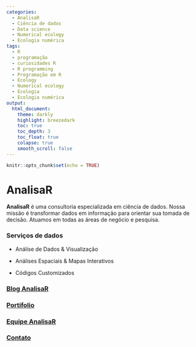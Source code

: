 ```yaml
---
categories:
  - AnalisaR
  - Ciência de dados
  - Data science
  - Numerical ecology
  - Ecologia numérica
tags:
  - R
  - programação
  - curiosidades R
  - R programming
  - Programação em R
  - Ecology
  - Numerical ecology
  - Ecologia
  - Ecologia numérica
output: 
  html_document:
    theme: darkly
    highlight: breezedark
    toc: true
    toc_depth: 3
    toc_float: true
    colapse: true
    smooth_scroll: false
---
```


```r
knitr::opts_chunk$set(echo = TRUE)
```

# **AnalisaR**{.tabset .tabset-fade .tabset-pills}

**AnalisaR** é uma consultoria especializada em ciência de dados. Nossa missão é transformar dados em informação para orientar sua tomada de decisão. Atuamos em todas as áreas de negócio e pesquisa.

### Serviços de dados{.tabset}

- Análise de Dados & Visualização

- Análises Espaciais & Mapas Interativos

- Códigos Customizados


### [Blog AnalisaR](Blog-AnalisaR.html){.tabset}

### [Portifolio](Portifolio.html){.tabset}

### [Equipe AnalisaR](Equipe-AnalisaR.html){.tabset}

### [Contato](Contato.html){.tabset}